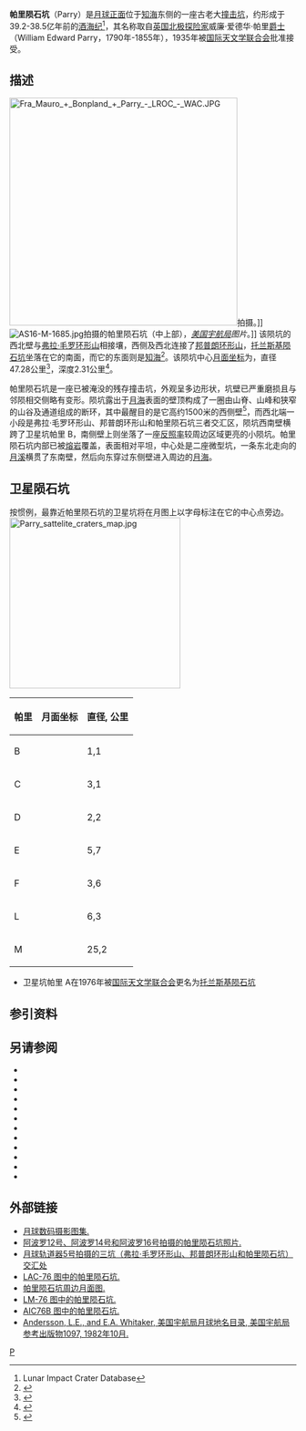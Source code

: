 {{lunar crater data |
 image=Parry crater 4120 h3.jpg|
 caption=[[月球轨道器4号|月球轨道器4号]]拍摄的图像|
 latitude=7.88|
 N_or_S=S|
 longitude=15.78|
 E_or_W=W|
 diameter=47.28公里|
 depth=2.31公里|
 colong=16|
 eponym=威廉·爱德华·帕里}}
'''帕里陨石坑'''（Parry）是[[月球正面|月球正面]]位于[[知海|知海]]东侧的一座古老大[[撞击坑|撞击坑]]，约形成于39.2-38.5亿年前的[[酒海纪|酒海纪]]<ref name=LICD>Lunar Impact Crater Database</ref>，其名称取自[[英国|英国]][[北极地区|北极]][[探险家|探险家]]威廉·爱德华·帕里[[爵士|爵士]]（William Edward Parry，1790年-1855年），1935年被[[国际天文学联合会|国际天文学联合会]]批准接受。

==描述==
[[Image:Fra_Mauro_+_Bonpland_+_Parry_-_LROC_-_WAC.JPG|400px]]拍摄。]]
[[Image:AS16-M-1685.jpg|thumb]]拍摄的帕里陨石坑（中上部），''[[美国宇航局|美国宇航局]]图片''。]]
该陨坑的西北壁与[[弗拉·毛罗环形山|弗拉·毛罗环形山]]相接壤，西侧及西北连接了[[邦普朗环形山|邦普朗环形山]]，[[托兰斯基陨石坑|托兰斯基陨石坑]]坐落在它的南面，而它的东面则是[[知海|知海]]<ref>{{Cite web |url=http://planetarynames.wr.usgs.gov/images/Lunar/lac_76_lo.pdf |title=Crater Parry on LAC-76 map. |access-date=2016-10-07 |archive-date=2013-02-20 |archive-url=https://web.archive.org/web/20130220184917/http://planetarynames.wr.usgs.gov/images/Lunar/lac_76_lo.pdf |dead-url=no }}</ref>。该陨坑中心[[月面坐标|月面坐标]]为{{Coord|7.88|S|15.78|W|globe:Moon|nogoogle=1|noosm=1}}，直径47.28公里<ref name="IAU">{{Cite web |url=http://planetarynames.wr.usgs.gov/Feature/4497 |title=Directory of the International Astronomical Union |access-date=2016-10-07 |archive-date=2018-07-02 |archive-url=https://web.archive.org/web/20180702204659/https://planetarynames.wr.usgs.gov/Feature/4497 }}</ref>，深度2.31公里<ref>{{Cite web |url=http://fisherka.csolutionshosting.net/astronote/plan/craterdepth/html/CraterDepthFeatureNameWestfall.html |title=John E. Westfall's Atlas of the Lunar Terminator, Cambridge Univ. Press (2000) |access-date=2016-10-07 |archive-date=2014-12-18 |archive-url=https://archive.today/20141218234310/http://fisherka.csolutionshosting.net/astronote/plan/craterdepth/html/CraterDepthFeatureNameWestfall.html |dead-url=no }}</ref>。

帕里陨石坑是一座已被淹没的残存撞击坑，外观呈多边形状，坑壁已严重磨损且与邻陨相交侧略有变形。陨坑露出于[[月海|月海]]表面的壁顶构成了一圈由山脊、山峰和狭窄的山谷及通道组成的断环，其中最醒目的是它高约1500米的西侧壁<ref>{{Cite web |url=http://the-moon.wikispaces.com/Parry |title=Description Crater online The Moon-Wiki. |access-date=2016-10-07 |archive-date=2018-05-30 |archive-url=https://web.archive.org/web/20180530173958/http://the-moon.wikispaces.com/Parry }}</ref>，而西北端一小段是弗拉·毛罗环形山、邦普朗环形山和帕里陨石坑三者交汇区，陨坑西南壁横跨了卫星坑帕里 B，南侧壁上则坐落了一座[[反照率|反照率]]较周边区域更亮的小陨坑。帕里陨石坑内部已被[[熔岩|熔岩]]覆盖，表面相对平坦，中心处是二座微型坑，一条东北走向的[[月溪|月溪]]横贯了东南壁，然后向东穿过东侧壁进入周边的[[月海|月海]]。

==卫星陨石坑==
按惯例，最靠近帕里陨石坑的卫星坑将在月图上以字母标注在它的中心点旁边。
[[Image:Parry_sattelite_craters_map.jpg|300px]]

{| class="wikitable" align="center"
! 帕里
! class="unsortable" | 月面坐标
! 直径, 公里
|-
|B
|{{Coord|8.93|S|13.06|W|globe:moon|nogoogle=1|noosm=1|name= 帕里 B}}
|1,1
|-
|C
|{{Coord|6.86|S|12.74|W|globe:moon|nogoogle=1|noosm=1|name= 帕里 C}}
|3,1
|-
|D
|{{Coord|7.93|S|15.73|W|globe:moon|nogoogle=1|noosm=1|name= 帕里 D}}
|2,2
|-
|E
|{{Coord|8.4|S|16.35|W|globe:moon|nogoogle=1|noosm=1|name= 帕里 E}}
|5,7
|-
|F
|{{Coord|7.66|S|14.76|W|globe:moon|nogoogle=1|noosm=1|name= 帕里 F}}
|3,6
|-
|L
|{{Coord|6.32|S|14.7|W|globe:moon|nogoogle=1|noosm=1|name= 帕里 L}}
|6,3
|-
|M
|{{Coord|8.91|S|14.53|W|globe:moon|nogoogle=1|noosm=1|name= 帕里 M}}
|25,2
|}
{{clear}}
* 卫星坑帕里 A在1976年被[[国际天文学联合会|国际天文学联合会]]更名为[[托兰斯基陨石坑|托兰斯基陨石坑]]

==参引资料==
{{Reflist}}

==另请参阅==
{{refbegin}}
* {{cite book
  | last1 = Andersson
  | first1 = L. E.
  | last2 = Whitaker
  | first2 = E. A.
  | authorlink2 = Ewen Whitaker
  | date = 1982
  | title = [[NASA|NASA]] Catalogue of Lunar Nomenclature
  | publisher = NASA RP-1097
  | ref = harv
  }}
* {{cite web
  | last = Blue
  | first = Jennifer
  | date = July 25, 2007
  | title = Gazetteer of Planetary Nomenclature
  | publisher = [[United_States_Geological_Survey|USGS]]
  | url = http://planetarynames.wr.usgs.gov/
  | accessdate = 2007-08-05
  | ref = harv
  | archive-date = 2012-04-08
  | archive-url = https://www.webcitation.org/66mXDr4G9?url=http://planetarynames.wr.usgs.gov/
  | dead-url = no
  }}
* {{cite book
  | last1 = Bussey
  | first1 = B.
  | authorlink1 = Ben Bussey
  | last2 = Spudis
  | first2 = P.
  | authorlink2 = Paul Spudis
  | date = 2004
  | title = The Clementine Atlas of the Moon
  | publisher = Cambridge University Press
  | location = New York
  | isbn = 978-0-521-81528-4
  | ref = harv
  }}
* {{cite book
  | last1 = Cocks
  | first1 = Elijah E.
  | last2 = Cocks
  | first2 = Josiah C.
  | date = 1995
  | title = Who's Who on the Moon: A Biographical Dictionary of Lunar Nomenclature
  | url = https://archive.org/details/isbn_9780936389271
  | publisher = Tudor Publishers
  | isbn = 978-0-936389-27-1
  | ref = harv
  }}
* {{cite web
  | last = McDowell
  | first = Jonathan
  | date = July 15, 2007
  | url = http://host.planet4589.org/astro/lunar/
  | title = Lunar Nomenclature
  | publisher = Jonathan's Space Report
  | accessdate = 2007-10-24
  | ref = harv
  | archive-date = 2012-05-26
  | archive-url = https://www.webcitation.org/67wcYNfK3?url=http://host.planet4589.org/astro/lunar/
  | dead-url = no
  }}
* {{cite journal| last1 = Menzel| first1 = D. H.| last2 = Minnaert| first2 = M.| last3 = Levin| first3 = B.| last4 = Dollfus| first4 = A.| last5 = Bell| first5 = B.| title = Report on Lunar Nomenclature by the Working Group of Commission 17 of the IAU| doi = 10.1007/BF00171763| journal = Space Science Reviews| volume = 12| issue = 2| pages = 136–186| date = 1971| bibcode = 1971SSRv...12..136M| ref = harv}}
* {{cite book
  | first = Patrick
  | last = Moore
  | authorlink = Patrick Moore
  | date = 2001
  | title = On the Moon
  | url = https://archive.org/details/patrickmooreonmo00patr
  | publisher = Sterling Publishing Co.
  | isbn = 978-0-304-35469-6
  | ref = harv
  }}
* {{cite book
  | first = Fred W.
  | last = Price
  | date = 1988
  | title = The Moon Observer's Handbook
  | publisher = Cambridge University Press
  | isbn = 978-0-521-33500-3
  | ref = harv
  }}
* {{cite book
  | last = Rükl
  | first = Antonín
  | authorlink = Antonín Rükl
  | date = 1990
  | title = Atlas of the Moon
  | publisher = Kalmbach Books
  | isbn = 978-0-913135-17-4
  | ref = harv
  }}
* {{cite book
  | last = Webb
  | first = Rev. T. W.
  | authorlink = Thomas William Webb
  | date = 1962
  | title = Celestial Objects for Common Telescopes
  | url = https://archive.org/details/celestialobjects00webb
  | edition = 6th revised
  | publisher = Dover
  | isbn = 978-0-486-20917-3
  | ref = harv
  }}
* {{cite book
  | first = Ewen A.
  | last = Whitaker
  | authorlink = Ewen Whitaker
  | date = 1999
  | title = Mapping and Naming the Moon
  | publisher = Cambridge University Press
  | isbn = 978-0-521-62248-6
  | ref = harv
  }}
* {{cite book
  | first = Peter T.
  | last = Wlasuk
  | date = 2000
  | title = Observing the Moon
  | publisher = Springer
  | isbn = 978-1-85233-193-1
  | ref = harv
 }}
{{refend}}

==外部链接==
*[http://www.lpi.usra.edu/resources/lunar_orbiter/bin/srch_nam.shtml?Parry%7C0 月球数码摄影图集.] {{Wayback|url=http://www.lpi.usra.edu/resources/lunar_orbiter/bin/srch_nam.shtml?Parry%7C0 |date=20160304082510 }}
*[http://www.lpi.usra.edu/resources/apollo/search/feature/?feature=Parry 阿波罗12号、阿波罗14号和阿波罗16号拍摄的帕里陨石坑照片.] {{Wayback|url=http://www.lpi.usra.edu/resources/apollo/search/feature/?feature=Parry |date=20160304065253 }}
*[http://www.lpi.usra.edu/resources/lunarorbiter/frame/?5138 月球轨道器5号拍摄的三坑（弗拉·毛罗环形山、邦普朗环形山和帕里陨石坑）交汇处] {{Wayback|url=http://www.lpi.usra.edu/resources/lunarorbiter/frame/?5138 |date=20160304082346 }}
*[http://www.lpi.usra.edu/resources/mapcatalog/LAC/lac76/ LAC-76 图中的帕里陨石坑.] {{Wayback|url=http://www.lpi.usra.edu/resources/mapcatalog/LAC/lac76/ |date=20160304093454 }}
*[http://www.lpi.usra.edu/resources/mapcatalog/usgs/I458/ 帕里陨石坑周边月面图.] {{Wayback|url=http://www.lpi.usra.edu/resources/mapcatalog/usgs/I458/ |date=20160304084500 }}
*[http://www.lpi.usra.edu/resources/mapcatalog/LM/lm76/ LM-76 图中的帕里陨石坑.] {{Wayback|url=http://www.lpi.usra.edu/resources/mapcatalog/LM/lm76/ |date=20160304073906 }}
*[http://www.lpi.usra.edu/resources/mapcatalog/AIC/AIC76B/ AIC76B 图中的帕里陨石坑.] {{Wayback|url=http://www.lpi.usra.edu/resources/mapcatalog/AIC/AIC76B/ |date=20150512092013 }}
*[http://planet4589.org/astro/lunar/RP-1097.pdf Andersson, L.E., and E.A. Whitaker, 美国宇航局月球地名目录, 美国宇航局参考出版物1097, 1982年10月.] {{Wayback|url=http://planet4589.org/astro/lunar/RP-1097.pdf |date=20141006125838 }}

[[Category:月球环形山|P]]
{{月球環形山 (O-Q)}}